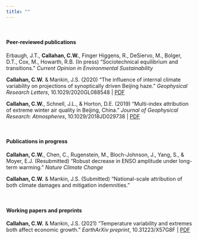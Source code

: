 ```yaml
---
title: ""
---
```


&nbsp;

#### Peer-reviewed publications

Erbaugh, J.T., **Callahan, C.W.**, Finger Higgens, R., DeSiervo, M., Bolger, D.T., Cox, M., Howarth, R.B. (In press) “Sociotechnical equilibrium and transitions.” *Current Opinion in Environmental Sustainability*

**Callahan, C.W.** & Mankin, J.S. (2020) “The influence of internal climate variability on projections of synoptically driven Beijing haze.” *Geophysical Research Letters*, 10.1029/2020GL088548 | <a href="ccallahan45.github.io/pdfs/Callahan-and-Mankin-GRL-2020.pdf" target="_blank">PDF</a>

**Callahan, C.W.**, Schnell, J.L., & Horton, D.E. (2019) “Multi-index attribution of extreme winter air quality in Beijing, China.” *Journal of Geophysical Research: Atmospheres*, 10.1029/2018JD029738 | <a href="ccallahan45.github.io/pdfs/Callahan-et-al-JGR-2019.pdf" target="_blank">PDF</a>

&nbsp;

#### Publications in progress

**Callahan, C.W.**, Chen, C., Rugenstein, M., Bloch-Johnson, J., Yang, S., & Moyer, E.J. (Resubmitted) “Robust decrease in ENSO amplitude under long-term warming.” *Nature Climate Change*

**Callahan, C.W.** & Mankin, J.S. (Submitted) “National-scale attribution of both climate damages and mitigation indemnities.”

&nbsp;

#### Working papers and preprints

**Callahan, C.W.** & Mankin, J.S. (2021) “Temperature variability and extremes both affect economic growth.” *EarthArXiv preprint*, 10.31223/X57G8F | <a href="ccallahan45.github.io/pdfs/Callahan-Mankin-Extremes-EarthArXiv.pdf" target="_blank">PDF</a>
